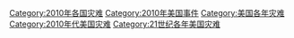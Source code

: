 [[Category:2010年各国灾难|Category:2010年各国灾难]]
[[Category:2010年美国事件|Category:2010年美国事件]]
[[Category:美国各年灾难|Category:美国各年灾难]]
[[Category:2010年代美国灾难|Category:2010年代美国灾难]]
[[Category:21世纪各年美国灾难|Category:21世纪各年美国灾难]]